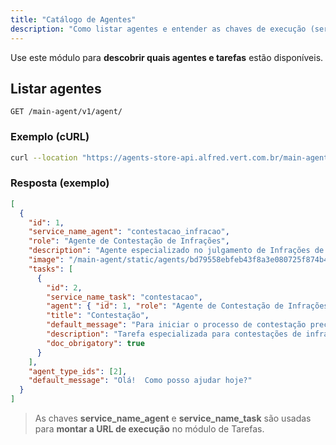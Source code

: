 ```yaml
---
title: "Catálogo de Agentes"
description: "Como listar agentes e entender as chaves de execução (service_name_agent e service_name_task)."
---
```

Use este módulo para **descobrir quais agentes e tarefas** estão disponíveis.

## Listar agentes

```
GET /main-agent/v1/agent/
```

### Exemplo (cURL)
```bash
curl --location "https://agents-store-api.alfred.vert.com.br/main-agent/v1/agent/"   --header "accept: application/json"   --header "Authorization: Bearer <JWT>"
```

### Resposta (exemplo)
```json
[
  {
    "id": 1,
    "service_name_agent": "contestacao_infracao",
    "role": "Agente de Contestação de Infrações",
    "description": "Agente especializado no julgamento de Infrações de trânsito",
    "image": "/main-agent/static/agents/bd79558ebfeb43f8a3e080725f874b49_agente_regulador_transito.png",
    "tasks": [
      {
        "id": 2,
        "service_name_task": "contestacao",
        "agent": { "id": 1, "role": "Agente de Contestação de Infrações" },
        "title": "Contestação",
        "default_message": "Para iniciar o processo de contestação preciso que me informe os documentos de CNH e infração",
        "description": "Tarefa especializada para contestações de infrações de trânsito",
        "doc_obrigatory": true
      }
    ],
    "agent_type_ids": [2],
    "default_message": "Olá!  Como posso ajudar hoje?"
  }
]
```

> As chaves **service_name_agent** e **service_name_task** são usadas para **montar a URL de execução** no módulo de Tarefas.

